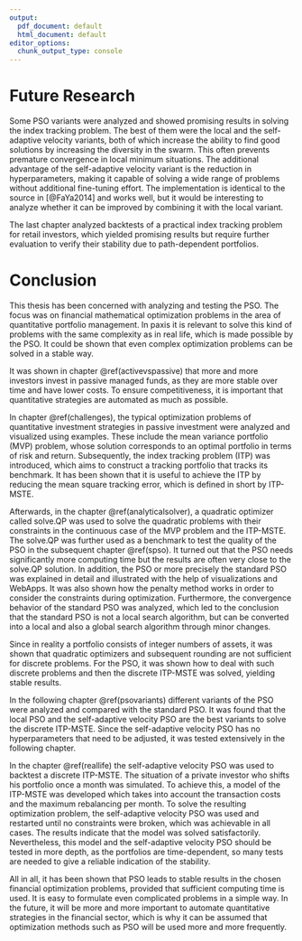 ```yaml
---
output:
  pdf_document: default
  html_document: default
editor_options:
  chunk_output_type: console
---
```


# Future Research
Some PSO variants were analyzed and showed promising results in solving the index tracking problem. The best of them were the local and the self-adaptive velocity variants, both of which increase the ability to find good solutions by increasing the diversity in the swarm. This often prevents premature convergence in local minimum situations. The additional advantage of the self-adaptive velocity variant is the reduction in hyperparameters, making it capable of solving a wide range of problems without additional fine-tuning effort. The implementation is identical to the source in [@FaYa2014] and works well, but it would be interesting to analyze whether it can be improved by combining it with the local variant.

The last chapter analyzed backtests of a practical index tracking problem for retail investors, which yielded promising results but require further evaluation to verify their stability due to path-dependent portfolios.


# Conclusion

This thesis has been concerned with analyzing and testing the PSO. The focus was on financial mathematical optimization problems in the area of quantitative portfolio management. In paxis it is relevant to solve this kind of problems with the same complexity as in real life, which is made possible by the PSO. It could be shown that even complex optimization problems can be solved in a stable way. 


It was shown in chapter \@ref(activevspassive) that more and more investors invest in passive managed funds, as they are more stable over time and have lower costs. To ensure competitiveness, it is important that quantitative strategies are automated as much as possible.  


In chapter \@ref(challenges), the typical optimization problems of quantitative investment strategies in passive investment were analyzed and visualized using examples. These include the mean variance portfolio (MVP) problem, whose solution corresponds to an optimal portfolio in terms of risk and return. Subsequently, the index tracking problem (ITP) was introduced, which aims to construct a tracking portfolio that tracks its benchmark. It has been shown that it is useful to achieve the ITP by reducing the mean square tracking error, which is defined in short by ITP-MSTE.


Afterwards, in the chapter \@ref(analyticalsolver), a quadratic optimizer called solve.QP was used to solve the quadratic problems with their constraints in the continuous case of the MVP problem and the ITP-MSTE. The solve.QP was further used as a benchmark to test the quality of the PSO in the subsequent chapter \@ref(spso). It turned out that the PSO needs significantly more computing time but the results are often very close to the solve.QP solution. In addition, the PSO or more precisely the standard PSO was explained in detail and illustrated with the help of visualizations and WebApps. It was also shown how the penalty method works in order to consider the constraints during optimization. Furthermore, the convergence behavior of the standard PSO was analyzed, which led to the conclusion that the standard PSO is not a local search algorithm, but can be converted into a local and also a global search algorithm through minor changes.

Since in reality a portfolio consists of integer numbers of assets, it was shown that quadratic optimizers and subsequent rounding are not sufficient for discrete problems. For the PSO, it was shown how to deal with such discrete problems and then the discrete ITP-MSTE was solved, yielding stable results. 


In the following chapter \@ref(psovariants) different variants of the PSO were analyzed and compared with the standard PSO. It was found that the local PSO and the self-adaptive velocity PSO are the best variants to solve the discrete ITP-MSTE. Since the self-adaptive velocity PSO has no hyperparameters that need to be adjusted, it was tested extensively in the following chapter. 


In the chapter \@ref(reallife) the self-adaptive velocity PSO was used to backtest a discrete ITP-MSTE. The situation of a private investor who shifts his portfolio once a month was simulated. To achieve this, a model of the ITP-MSTE was developed which takes into account the transaction costs and the maximum rebalancing per month. To solve the resulting optimization problem, the self-adaptive velocity PSO was used and restarted until no constraints were broken, which was achievable in all cases. The results indicate that the model was solved satisfactorily. Nevertheless, this model and the self-adaptive velocity PSO should be tested in more depth, as the portfolios are time-dependent, so many tests are needed to give a reliable indication of the stability.


All in all, it has been shown that PSO leads to stable results in the chosen financial optimization problems, provided that sufficient computing time is used. It is easy to formulate even complicated problems in a simple way. In the future, it will be more and more important to automate quantitative strategies in the financial sector, which is why it can be assumed that optimization methods such as PSO will be used more and more frequently.
